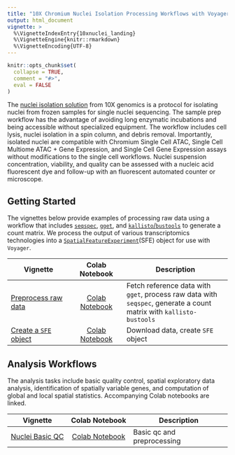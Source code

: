 ```yaml
---
title: "10X Chromium Nuclei Isolation Processing Workflows with Voyager"
output: html_document
vignette: >
  %\VignetteIndexEntry{10xnuclei_landing}
  %\VignetteEngine{knitr::rmarkdown}
  %\VignetteEncoding{UTF-8}
---
```

  
```r
knitr::opts_chunk$set(
  collapse = TRUE,
  comment = "#>",
  eval = FALSE
)
```

The [nuclei isolation solution](https://www.10xgenomics.com/products/nuclei-isolation) from 10X genomics is a protocol for isolating nuclei from frozen samples for single nuclei sequencing. The sample prep workflow has the advantage of avoiding long enzymatic incubations and being accessible without specialized equipment. The workflow includes cell lysis, nuclei isolation in a spin column, and debris removal. Importantly, isolated nuclei are compatible with Chromium Single Cell ATAC, Single Cell Multiome ATAC + Gene Expression, and Single Cell Gene Expression assays without modifications to the single cell workflows. Nuclei suspension concentration, viability, and quality can be assessed with a nucleic acid fluorescent dye and follow-up with an fluorescent automated counter or microscope. 

## Getting Started

The vignettes below provide examples of processing raw data using a workflow that includes [`seqspec`](https://github.com/IGVF/seqspec), [`gget`](https://github.com/pachterlab/gget), and [`kallisto`/`bustools`](https://www.kallistobus.tools) to generate a count matrix. We process the output of various transcriptomics technologies into a [`SpatialFeatureExperiment`](https://bioconductor.org/packages/devel/bioc/html/SpatialFeatureExperiment.html)(SFE) object for use with `Voyager`. 


| Vignette | Colab Notebook | Description |
|--------------------|:---------------:|---------------------------------|
| [Preprocess raw data](https://pachterlab.github.io/voyager/articles/create_mtx_ca.html) | [Colab Notebook](https://colab.research.google.com/github/pachterlab/voyager/blob/documentation-devel/vignettes/create_mtx_ca.ipynb) | Fetch reference data with `gget`, process raw data with `seqspec`, generate a count matrix with `kallisto-bustools`|
| [Create a `SFE` object](https://pachterlab.github.io/voyager/dev/articles/create_sfe.html) | [Colab Notebook](https://colab.research.google.com/github/pachterlab/voyager/blob/documentation-devel/vignettes/create_sfe.ipynb) | Download data, create `SFE` object |

## Analysis Workflows

The analysis tasks include basic quality control, spatial exploratory data analysis, identification of spatially variable genes, and computation of global and local spatial statistics. Accompanying Colab notebooks are linked.

| Vignette          |   Colab Notebook   | Description                   |
  |-------------------|:------------------:|-------------------------------|
  | [Nuclei Basic QC](https://pachterlab.github.io/voyager/dev/articles/vig10_10x_nuclei.html) | [Colab Notebook](https://colab.research.google.com/github/pachterlab/voyager/blob/documentation-devel/vignettes/vig10_10x_nuclei.ipynb) | Basic qc and preprocessing |
  
